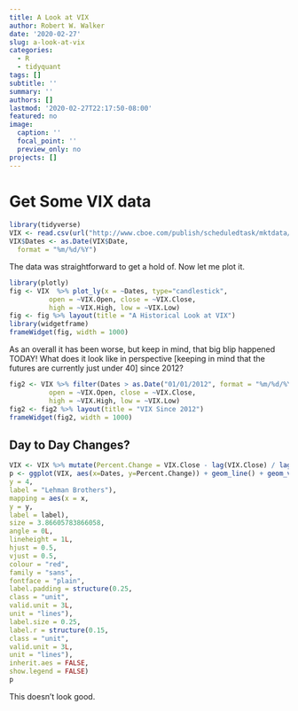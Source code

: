 ```yaml
---
title: A Look at VIX
author: Robert W. Walker
date: '2020-02-27'
slug: a-look-at-vix
categories:
  - R
  - tidyquant
tags: []
subtitle: ''
summary: ''
authors: []
lastmod: '2020-02-27T22:17:50-08:00'
featured: no
image:
  caption: ''
  focal_point: ''
  preview_only: no
projects: []
---
```


# Get Some VIX data

```r
library(tidyverse)
VIX <- read.csv(url("http://www.cboe.com/publish/scheduledtask/mktdata/datahouse/vixcurrent.csv"), skip = 1)
VIX$Dates <- as.Date(VIX$Date,
  format = "%m/%d/%Y")
```

The data was straightforward to get a hold of.  Now let me plot it.

```r
library(plotly)
fig <- VIX  %>% plot_ly(x = ~Dates, type="candlestick",
          open = ~VIX.Open, close = ~VIX.Close,
          high = ~VIX.High, low = ~VIX.Low) 
fig <- fig %>% layout(title = "A Historical Look at VIX")
library(widgetframe)
frameWidget(fig, width = 1000)
```

As an overall it has been worse, but keep in mind, that big blip happened TODAY!  What does it look like in perspective [keeping in mind that the futures are currently just under 40] since 2012?

```r
fig2 <- VIX %>% filter(Dates > as.Date("01/01/2012", format = "%m/%d/%Y")) %>% plot_ly(x = ~Dates, type="candlestick",
          open = ~VIX.Open, close = ~VIX.Close,
          high = ~VIX.High, low = ~VIX.Low) 
fig2 <- fig2 %>% layout(title = "VIX Since 2012")
frameWidget(fig2, width = 1000)
```

## Day to Day Changes?

```r
VIX <- VIX %>% mutate(Percent.Change = VIX.Close - lag(VIX.Close) / lag(VIX.Close)) 
p <- ggplot(VIX, aes(x=Dates, y=Percent.Change)) + geom_line() + geom_vline(xintercept = as.Date("02/27/2020", format = "%m/%d/%Y"), color="red", alpha=0.2, linetype = "dotted") + geom_vline(xintercept = as.Date("09/12/2008", format = "%m/%d/%Y"), color="red", alpha=0.2) + ggthemes::theme_economist() + geom_label(data = data.frame(x = as.Date("2008-02-12"),
y = 4,
label = "Lehman Brothers"),
mapping = aes(x = x,
y = y,
label = label),
size = 3.86605783866058,
angle = 0L,
lineheight = 1L,
hjust = 0.5,
vjust = 0.5,
colour = "red",
family = "sans",
fontface = "plain",
label.padding = structure(0.25,
class = "unit",
valid.unit = 3L,
unit = "lines"),
label.size = 0.25,
label.r = structure(0.15,
class = "unit",
valid.unit = 3L,
unit = "lines"),
inherit.aes = FALSE,
show.legend = FALSE)
p
```




This doesn't look good.
